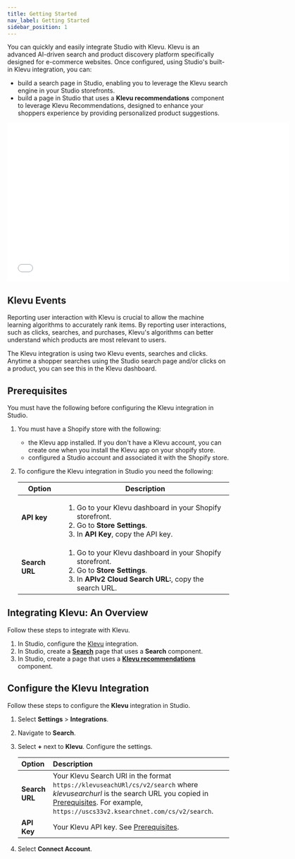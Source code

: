 ```yaml
---
title: Getting Started
nav_label: Getting Started
sidebar_position: 1
---
```


You can quickly and easily integrate Studio with Klevu. Klevu is an advanced AI-driven search and product discovery platform specifically designed for e-commerce websites. Once configured, using Studio's built-in Klevu integration, you can:

- build a search page in Studio, enabling you to leverage the Klevu search engine in your Studio storefronts.
- build a page in Studio that uses a **Klevu recommendations** component to leverage Klevu Recommendations, designed to enhance your shoppers experience by providing personalized product suggestions.

<iframe class="vidyard_iframe" title="Demo: Connecting Klevu Search with Elastic Path Studio" src="//play.vidyard.com/h96aERCecByDRgrdnrmsVk.html?" width="640" height="360" scrolling="no" frameborder="0" allowtransparency="true" allowfullscreen referrerpolicy="no-referrer-when-downgrade"></iframe>

## Klevu Events

Reporting user interaction with Klevu is crucial to allow the machine learning algorithms to accurately rank items. By reporting user interactions, such as clicks, searches, and purchases, Klevu's algorithms can better understand which products are most relevant to users.

The Klevu integration is using two Klevu events, searches and clicks. Anytime a shopper searches using the Studio search page and/or clicks on a product, you can see this in the Klevu dashboard.

## Prerequisites

You must have the following before configuring the Klevu integration in Studio.

1. You must have a Shopify store with the following:

    - the Klevu app installed. If you don't have a Klevu account, you can create one when you install the Klevu app on your shopify store.
    - configured a Studio account and associated it with the Shopify store.

1. To configure the Klevu integration in Studio you need the following:

    | Option | Description                                                                                                                                                             |
    |--------|-------------------------------------------------------------------------------------------------------------------------------------------------------------------------|
    | **API key** | <ol><li>Go to your Klevu dashboard in your Shopify storefront.</li><li>Go to **Store Settings**.</li><li>In **API Key**, copy the API key.</li></ol>                    |
    | **Search URL** | <ol><li>Go to your Klevu dashboard in your Shopify storefront.</li><li>Go to **Store Settings**.</li><li>In **APIv2 Cloud Search URL:**, copy the search URL.</li></ol> |

## Integrating Klevu: An Overview

Follow these steps to integrate with Klevu.

1. In Studio, configure the [Klevu](#configure-the-klevu-integration) integration.
1. In Studio, create a [**Search**](/docs/studio/Integrations/klevu/search) page that uses a **Search** component.
1. In Studio, create a page that uses a [**Klevu recommendations**](/docs/studio/Integrations/klevu/recommendations) component.

## Configure the Klevu Integration

Follow these steps to configure the **Klevu** integration in Studio.

1. Select **Settings** > **Integrations**.
2. Navigate to **Search**.
3. Select **+** next to **Klevu**.
 Configure the settings. 

    | Option         | Description                                                                                                                                                                                                                  |
    |:---------------|:-----------------------------------------------------------------------------------------------------------------------------------------------------------------------------------------------------------------------------|
    | **Search URL** | Your Klevu Search URl in the format `https://klevuseachURl/cs/v2/search` where _klevusearchurl_ is the search URL you copied in [Prerequisites](#prerequisites). For example, `https://uscs33v2.ksearchnet.com/cs/v2/search`. |
    | **API Key**    | Your Klevu API key. See [Prerequisites](#prerequisites).                                                                                                                                                                     |

4. Select **Connect Account**.

